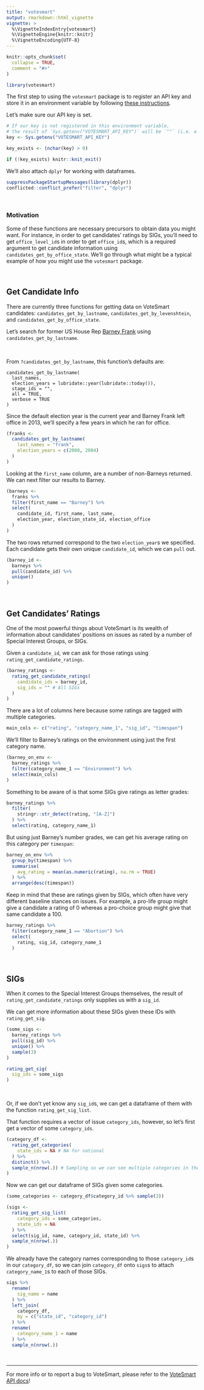 ```yaml
---
title: "votesmart"
output: rmarkdown::html_vignette
vignette: >
  %\VignetteIndexEntry{votesmart}
  %\VignetteEngine{knitr::knitr}
  %\VignetteEncoding{UTF-8}
---
```


```r
knitr::opts_chunk$set(
  collapse = TRUE,
  comment = "#>"
)
```


```r
library(votesmart)
```

The first step to using the `votesmart` package is to register an API key and store it in an environment variable by following [these instructions](https://github.com/decktools/votesmart#api-keys).

Let's make sure our API key is set. 

```r
# If our key is not registered in this environment variable,
# the result of `Sys.getenv("VOTESMART_API_KEY")` will be `""` (i.e. a string of `nchar` 0)
key <- Sys.getenv("VOTESMART_API_KEY")

key_exists <- (nchar(key) > 0)

if (!key_exists) knitr::knit_exit()
```


We'll also attach `dplyr` for working with dataframes.

```r
suppressPackageStartupMessages(library(dplyr))
conflicted::conflict_prefer("filter", "dplyr")
```

<br>

### Motivation

Some of these functions are necessary precursors to obtain data you might want. For instance, in order to get candidates' ratings by SIGs, you'll need to get `office_level_id`s in order to get `office_id`s, which is a required argument to get candidate information using `candidates_get_by_office_state`. We'll go through what might be a typical example of how you might use the `votesmart` package.

<br>

## Get Candidate Info

There are currently three functions for getting data on VoteSmart candidates: `candidates_get_by_lastname`, `candidates_get_by_levenshtein`, and `candidates_get_by_office_state`.

Let's search for former US House Rep [Barney Frank](https://en.wikipedia.org/wiki/Barney_Frank) using `candidates_get_by_lastname`.

<br>

From `?candidates_get_by_lastname`, this function's defaults are:

```
candidates_get_by_lastname(
  last_names,
  election_years = lubridate::year(lubridate::today()),
  stage_ids = "",
  all = TRUE,
  verbose = TRUE
)
```

Since the default election year is the current year and Barney Frank left office in 2013, we'll specify a few years in which he ran for office. 

```r
(franks <-
  candidates_get_by_lastname(
    last_names = "frank",
    election_years = c(2000, 2004)
  )
)
```

Looking at the `first_name` column, are a number of non-Barneys returned. We can next filter our results to Barney.

```r
(barneys <-
  franks %>%
  filter(first_name == "Barney") %>%
  select(
    candidate_id, first_name, last_name,
    election_year, election_state_id, election_office
  )
)
```

 The two rows returned correspond to the two `election_year`s we specified. Each candidate gets their own unique `candidate_id`, which we can `pull` out.

```r
(barney_id <-
  barneys %>%
  pull(candidate_id) %>%
  unique()
)
```


<br>

## Get Candidates' Ratings

One of the most powerful things about VoteSmart is its wealth of information about candidates' positions on issues as rated by a number of Special Interest Groups, or SIGs.

Given a `candidate_id`, we can ask for those ratings using `rating_get_candidate_ratings`.

```r
(barney_ratings <-
  rating_get_candidate_ratings(
    candidate_ids = barney_id,
    sig_ids = "" # All SIGs
  )
)
```

There are a lot of columns here because some ratings are tagged with multiple categories. 

```r
main_cols <- c("rating", "category_name_1", "sig_id", "timespan")
```

We'll filter to Barney's ratings on the environment using just the first category name.

```r
(barney_on_env <-
  barney_ratings %>%
  filter(category_name_1 == "Environment") %>%
  select(main_cols)
)
```

Something to be aware of is that some SIGs give ratings as letter grades:

```r
barney_ratings %>%
  filter(
    stringr::str_detect(rating, "[A-Z]")
  ) %>%
  select(rating, category_name_1)
```

But using just Barney's number grades, we can get his average rating on this category per `timespan`:

```r
barney_on_env %>%
  group_by(timespan) %>%
  summarise(
    avg_rating = mean(as.numeric(rating), na.rm = TRUE)
  ) %>%
  arrange(desc(timespan))
```


Keep in mind that these are ratings given by SIGs, which often have very different baseline stances on issues. For example, a pro-life group might give a candidate a rating of 0 whereas a pro-choice group might give that same candidate a 100.

```r
barney_ratings %>%
  filter(category_name_1 == "Abortion") %>%
  select(
    rating, sig_id, category_name_1
  )
```

<br>

## SIGs

When it comes to the Special Interest Groups themselves, the result of `rating_get_candidate_ratings` only supplies us with a `sig_id`. 

We can get more information about these SIGs given these IDs with `rating_get_sig`.

```r
(some_sigs <-
  barney_ratings %>%
  pull(sig_id) %>%
  unique() %>%
  sample(3)
)
```

```r
rating_get_sig(
  sig_ids = some_sigs
)
```

<br>

Or, if we don't yet know any `sig_id`s, we can get a dataframe of them with the function `rating_get_sig_list`. 

That function requires a vector of issue `category_ids`, however, so let's first get a vector of some `category_ids`.

```r
(category_df <-
  rating_get_categories(
    state_ids = NA # NA for national
  ) %>%
  distinct() %>%
  sample_n(nrow(.)) # Sampling so we can see multiple categories in the 10 rows shown here
)
```

Now we can get our dataframe of SIGs given some categories.

```r
(some_categories <- category_df$category_id %>% sample(3))
```

```r
(sigs <-
  rating_get_sig_list(
    category_ids = some_categories,
    state_ids = NA
  ) %>%
  select(sig_id, name, category_id, state_id) %>%
  sample_n(nrow(.))
)
```

We already have the category names corresponding to those `category_id`s in our `category_df`, so we can join `category_df` onto `sigs`s to attach `category_name_1`s to each of those SIGs.

```r
sigs %>%
  rename(
    sig_name = name
  ) %>%
  left_join(
    category_df,
    by = c("state_id", "category_id")
  ) %>%
  rename(
    category_name_1 = name
  ) %>%
  sample_n(nrow(.))
```



<br>

***

For more info or to report a bug to VoteSmart, please refer to the [VoteSmart API docs](http://api.votesmart.org/docs/index.html)! 

